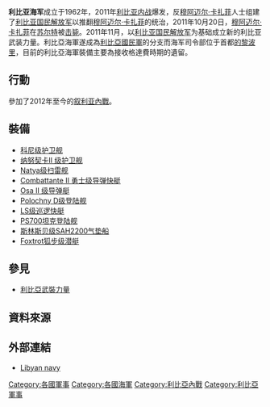 {{noteTA
|1=zh-cn:卡扎菲; zh-tw:格達費; zh-hk:卡達菲;
}}
{{Infobox military unit
|unit_name= 利比亞海軍<br>Libyan Navy
|image= [[File:Seal_of_the_Libyan_Navy.svg|300px]]
|caption= 利比亚海军军徽
|dates= 1962年9月至今
|country= {{flag|Libya}}
|allegiance= [[总统委员会_(利比亚)|总统委员会]]
|branch=
|type= [[海軍|海軍]]
|size= 2,800 人
|command_structure= 
|garrison= [[的黎波里|的黎波里]]
|garrison_label= 总司令
|nickname=
|patron=
|motto= 
|song= 
|mascot=
|equipment= 41艘舰艇（2014年）
|equipment_label=
|battles= 
|anniversaries=
|decorations=
|battle_honours=
|website= 
<!-- Senior Leaders -->
|commander1= [[Al-Mahdi_Al-Barghathi|Al-Mahdi Al-Barghathi]]
|commander1_label= 国防部部长
|commander2=  Hassan Ali Bushnak
|commander2_label= Chief of Naval Staff
|commander3= 
|commander3_label= 
|commander4= 
|commander4_label= 
|notable_commanders=
<!-- Insignia -->
|identification_symbol= [[File:Flag_of_the_Libyan_Navy.svg|200px]]
|identification_symbol_label= 利比亚海军旗
|identification_symbol_2= [[File:Naval_ensign_of_Libya.svg|200px]]
|identification_symbol_2_label= 利比亚海军舰艏旗
|identification_symbol_3=[[File:Naval_ensign_of_Libya_(1977-2011).svg|200px]]
|identification_symbol_3_label=利比亚海军舰艏旗(1977-2011)
|identification_symbol_4=
|identification_symbol_4_label=
<!-- Aircraft -->
|aircraft_attack= 
|aircraft_bomber= 
|aircraft_electronic= 
|aircraft_fighter= 
|aircraft_helicopter= 
|aircraft_helicopter_cargo= 
|aircraft_helicopter_multirole= 
|aircraft_interceptor=
|aircraft_patrol=
|aircraft_recon= 
|aircraft_trainer= 
|aircraft_transport= 
}}

'''利比亚海军'''成立于1962年，2011年[[利比亚内战|利比亚内战]]爆发，反[[穆阿迈尔·卡扎菲|穆阿迈尔·卡扎菲]]人士组建了[[利比亚国民解放军|利比亚国民解放军]]以推翻[[穆阿迈尔·卡扎菲|穆阿迈尔·卡扎菲]]的统治，2011年10月20日，[[穆阿迈尔·卡扎菲|穆阿迈尔·卡扎菲]]在[[苏尔特|苏尔特]]被[[穆阿迈尔·卡扎菲之死|击毙]]。2011年11月，以[[利比亚国民解放军|利比亚国民解放军]]为基础成立新的利比亚武装力量。利比亞海軍遂成為[[利比亞國民軍|利比亞國民軍]]的分支而海军司令部位于首都[[的黎波里|的黎波里]]，目前的利比亞海軍裝備主要為接收格達費時期的遺留。

==行動==
參加了2012年至今的[[叙利亚內戰|叙利亚內戰]]。

==裝備==
*[[科尼级护卫舰|科尼级护卫舰]]
*[[纳努契卡II_级护卫舰|纳努契卡II 级护卫舰]]
*[[Natya级扫雷舰|Natya级扫雷舰]]
*[[Combattante_II_勇士级导弹快艇|Combattante II 勇士级导弹快艇]]
*[[Osa_II_级导弹艇|Osa II 级导弹艇]]
*[[Polochny_D级登陆舰|Polochny D级登陆舰]]
*[[LS级巡逻快艇|LS级巡逻快艇]]
*[[PS700坦克登陆舰|PS700坦克登陆舰]]
*[[斯林斯贝级SAH2200气垫船|斯林斯贝级SAH2200气垫船]]
*[[641型潜艇|Foxtrot狐步级潜艇]]

==參見==
*[[利比亞武裝力量|利比亞武裝力量]]

==資料來源==
{{reflist}}

==外部連結==
{{commons category}}
* {{en icon}} [http://www.battleships-cruisers.co.uk/libyan_navy.htm Libyan navy]{{Wayback|url=http://www.battleships-cruisers.co.uk/libyan_navy.htm |date=20161101201659 }}


{{非洲題目|軍事}}
{{非洲題目|海軍}}

[[Category:各國軍事|Category:各國軍事]]
[[Category:各國海軍|Category:各國海軍]]
[[Category:利比亞內戰|Category:利比亞內戰]]
[[Category:利比亞軍事|Category:利比亞軍事]]
